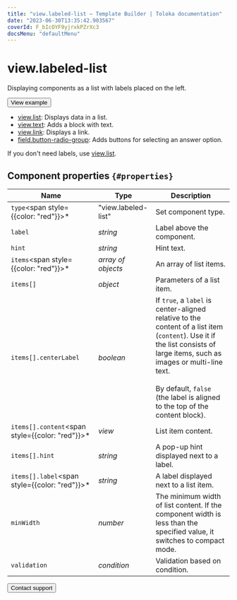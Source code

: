 ```yaml
---
title: "view.labeled-list — Template Builder | Toloka documentation"
date: "2023-06-30T13:35:42.903567"
coverId: F_bIcOYF9yjrxkPZrXc3
docsMenu: "defaultMenu"
---
```


# view.labeled-list

Displaying components as a list with labels placed on the left.

<Button view="defaultInverse" size="l" type="link" url="https://ya.cc/t/UurufJ-t4JLFCP">View example</Button>

<Cut title="Components used in the example">

- [view.list](/docs/template-builder/reference/view.list): Displays data in a list.
- [view.text](/docs/template-builder/reference/view.text): Adds a block with text.
- [view.link](/docs/template-builder/reference/view.link): Displays a link.
- [field.button-radio-group](/docs/template-builder/reference/field.button-radio-group): Adds buttons for selecting an answer option.

</Cut>

If you don't need labels, use [view.list](/docs/template-builder/reference/view.list).

## Component properties `{#properties}`

**Name** | **Type** | **Description**
----- | ----- | -----
`type`<span style={{color: "red"}}>\*</span> | "view.labeled-list" | Set component type.
`label` | _string_ | Label above the component.
`hint` | _string_ | Hint text.
`items`<span style={{color: "red"}}>\*</span> | _array of objects_ | An array of list items.
`items[]` | _object_ | Parameters of a list item.
`items[].centerLabel` | _boolean_ | If `true`, a `label` is center-aligned relative to the content of a list item (`content`). Use it if the list consists of large items, such as images or multi-line text.<br/><br/>By default, `false` (the label is aligned to the top of the content block).
`items[].content`<span style={{color: "red"}}>\*</span> | _view_ | List item content.
`items[].hint` | _string_ | A pop-up hint displayed next to a label.
`items[].label`<span style={{color: "red"}}>\*</span> | _string_ | A label displayed next to a list item.
`minWidth` | _number_ | The minimum width of list content. If the component width is less than the specified value, it switches to compact mode.
`validation` | _condition_ | Validation based on condition.

<Button view="defaultInverse" size="l" type="link" url="/docs/guide/troubleshooting/support?form-source=template-builder-reference-view-labeled-list">Contact support</Button>